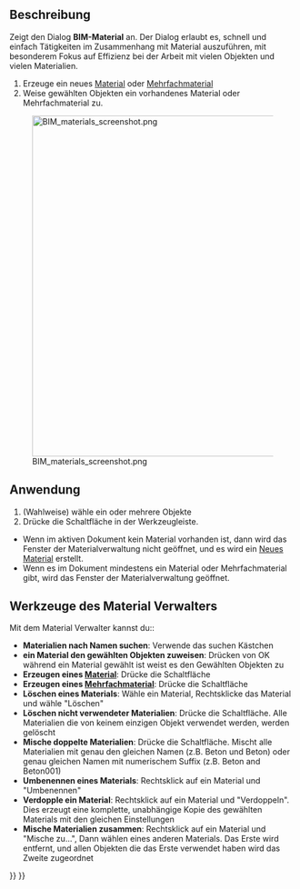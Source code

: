 <languages/>

{{Docnav/de
|[[BIM_Layers/de|Ebenen]]
|[[Arch_Schedule/de|Liste]]
|[[BIM_Workbench/de|BIM]]
|IconL=BIM_Layers.svg
|IconR=Arch_Schedule.svg
|IconC=Workbench_BIM.svg
}}

{{GuiCommand/de
|Name=BIM Material
|Name/de=BIM Material
|MenuLocation=Verwalten → Material
|Workbenches=[[BIM_Workbench/de|BIM]]
}}

<span id="Description"></span>
==Beschreibung==

Zeigt den Dialog '''BIM-Material''' an. Der Dialog erlaubt es, schnell und einfach Tätigkeiten im Zusammenhang mit Material auszuführen, mit besonderem Fokus auf Effizienz bei der Arbeit mit vielen Objekten und vielen Materialien.

# Erzeuge ein neues  [[Arch_SetMaterial/de|Material]] oder [[Arch MultiMaterial/de|Mehrfachmaterial]]
# Weise gewählten Objekten ein vorhandenes Material oder Mehrfachmaterial zu.

[[Image:BIM materials screenshot.png|600px]]

{{Caption|Der Material Verwalter}}

<span id="Usage"></span>
==Anwendung==

# (Wahlweise) wähle ein oder mehrere Objekte
# Drücke die {{Button|[[Image:BIM_Material.svg|16px]] [[BIM_Material/de|Material]]}} Schaltfläche in der Werkzeugleiste.

* Wenn im aktiven Dokument kein Material vorhanden ist, dann wird das Fenster der Materialverwaltung nicht geöffnet, und es wird ein [[Arch_SetMaterial/de|Neues Material]] erstellt.
* Wenn es im Dokument mindestens ein Material oder Mehrfachmaterial gibt, wird das Fenster der Materialverwaltung geöffnet.

<span id="Material_Manager_tools"></span>
==Werkzeuge des Material Verwalters==

Mit dem Material Verwalter kannst du::

* '''Materialien nach Namen suchen''': Verwende das suchen Kästchen
* '''ein Material den gewählten Objekten zuweisen''': Drücken von OK während ein Material gewählt ist weist es den Gewählten Objekten zu
* '''Erzeugen eines [[Arch_SetMaterial/de|Material]]''': Drücke die {{Button|Erzeuge neues Material}} Schaltfläche
* '''Erzeugen eines [[Arch MultiMaterial/de|Mehrfachmaterial]]''': Drücke die {{Button|Erzeuge Mehrfachmaterial}} Schaltfläche
* '''Löschen eines Materials''': Wähle ein Material, Rechtsklicke das Material und wähle "Löschen"
* '''Löschen nicht verwendeter Materialien''': Drücke die {{Button|Lösche nicht Verwendet}} Schaltfläche. Alle Materialien die von keinem einzigen Objekt verwendet werden, werden gelöscht
* '''Mische doppelte Materialien''': Drücke die {{Button|Mische doppelte}} Schaltfläche. Mischt alle Materialien mit genau den gleichen Namen (z.B. Beton und Beton) oder genau gleichen Namen mit numerischem Suffix (z.B. Beton and Beton001)
* '''Umbenennen eines Materials''': Rechtsklick auf ein Material und "Umbenennen"
* '''Verdopple ein Material''': Rechtsklick auf ein Material und "Verdoppeln". Dies erzeugt eine komplette, unabhängige Kopie des gewählten Materials mit den gleichen Einstellungen
* '''Mische Materialien zusammen''': Rechtsklick auf ein Material und "Mische zu...", Dann wählen eines anderen Materials. Das Erste wird entfernt, und allen Objekten die das Erste verwendet haben wird das Zweite zugeordnet


{{Docnav/de
|[[BIM_Layers/de|Ebenen]]
|[[Arch_Schedule/de|Liste]]
|[[BIM_Workbench/de|BIM]]
|IconL=BIM_Layers.svg
|IconR=Arch_Schedule.svg
|IconC=Workbench_BIM.svg
}}

{{BIM_Tools_navi{{#translation:}}}}
{{Userdocnavi{{#translation:}}}}